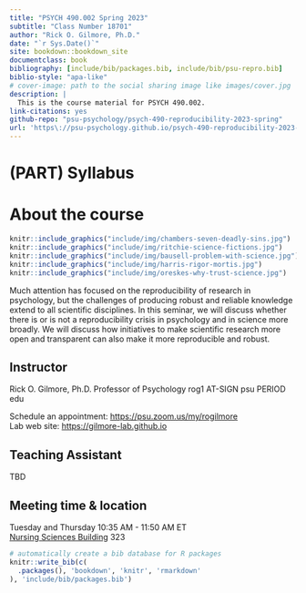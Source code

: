 ```yaml
--- 
title: "PSYCH 490.002 Spring 2023"
subtitle: "Class Number 18701"
author: "Rick O. Gilmore, Ph.D."
date: "`r Sys.Date()`"
site: bookdown::bookdown_site
documentclass: book
bibliography: [include/bib/packages.bib, include/bib/psu-repro.bib]
biblio-style: "apa-like"
# cover-image: path to the social sharing image like images/cover.jpg
description: |
  This is the course material for PSYCH 490.002.
link-citations: yes
github-repo: "psu-psychology/psych-490-reproducibility-2023-spring"
url: 'https\://psu-psychology.github.io/psych-490-reproducibility-2023-spring/'
---
```


# (PART) Syllabus {-}

# About the course {-}

```r
knitr::include_graphics("include/img/chambers-seven-deadly-sins.jpg")
knitr::include_graphics("include/img/ritchie-science-fictions.jpg")
knitr::include_graphics("include/img/bausell-problem-with-science.jpg")
knitr::include_graphics("include/img/harris-rigor-mortis.jpg")
knitr::include_graphics("include/img/oreskes-why-trust-science.jpg")
```

Much attention has focused on the reproducibility of research in psychology, but the challenges of producing robust and reliable knowledge extend to all scientific disciplines. In this seminar, we will discuss whether there is or is not a reproducibility crisis in psychology and in science more broadly. We will discuss how initiatives to make scientific research more open and transparent can also make it more reproducible and robust.

## Instructor {-}

Rick O. Gilmore, Ph.D.
Professor of Psychology
rog1 AT-SIGN psu PERIOD edu

Schedule an appointment: <https://psu.zoom.us/my/rogilmore></br>
Lab web site: <https://gilmore-lab.github.io>

## Teaching Assistant {-}

TBD

## Meeting time & location {-}

Tuesday and Thursday 10:35 AM - 11:50 AM ET</br>
[Nursing Sciences Building](https://map.psu.edu/?id=1134#!ct/59509,33177,25403,26748,26749,26750,27255?m/302604) 323

```r
# automatically create a bib database for R packages
knitr::write_bib(c(
  .packages(), 'bookdown', 'knitr', 'rmarkdown'
), 'include/bib/packages.bib')
```
